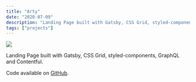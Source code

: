 ```yaml
---
title: "Arty"
date: "2020-07-09"
description: "Landing Page built with Gatsby, CSS Grid, styled-components, GraphQL and Contentful."
tags: ["projects"]
---
```


<Img
  src="/images/posts/arty.png"
  width={2154}
  height={1232}
  caption="3D Menu Gallery project"
/>

Landing Page built with Gatsby, CSS Grid, styled-components, GraphQL and Contentful.

Code available on [GitHub](https://github.com/eneax/gatsby-landing-page-arty).
